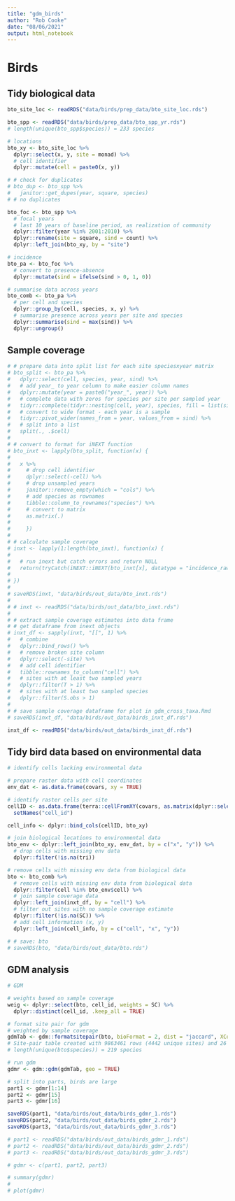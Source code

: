 ```yaml
---
title: "gdm_birds"
author: "Rob Cooke"
date: "08/06/2021"
output: html_notebook
---
```

# Birds #

## Tidy biological data ##

```r

bto_site_loc <- readRDS("data/birds/prep_data/bto_site_loc.rds")

bto_spp <- readRDS("data/birds/prep_data/bto_spp_yr.rds")
# length(unique(bto_spp$species)) = 233 species

# locations
bto_xy <- bto_site_loc %>% 
  dplyr::select(x, y, site = monad) %>% 
  # cell identifier
  dplyr::mutate(cell = paste0(x, y))

# # check for duplicates
# bto_dup <- bto_spp %>%
#   janitor::get_dupes(year, square, species)
# # no duplicates

bto_foc <- bto_spp %>%  
  # focal years
  # last 10 years of baseline period, as realization of community
  dplyr::filter(year %in% 2001:2010) %>% 
  dplyr::rename(site = square, sind = count) %>% 
  dplyr::left_join(bto_xy, by = "site")

# incidence
bto_pa <- bto_foc %>% 
  # convert to presence-absence
  dplyr::mutate(sind = ifelse(sind > 0, 1, 0))

# summarise data across years
bto_comb <- bto_pa %>% 
  # per cell and species
  dplyr::group_by(cell, species, x, y) %>% 
  # summarise presence across years per site and species
  dplyr::summarise(sind = max(sind)) %>% 
  dplyr::ungroup()

```

## Sample coverage ##

```r

# # prepare data into split list for each site speciesxyear matrix
# bto_split <- bto_pa %>%
#   dplyr::select(cell, species, year, sind) %>%
#   # add year_ to year column to make easier column names
#   dplyr::mutate(year = paste0("year_", year)) %>%
#   # complete data with zeros for species per site per sampled year
#   tidyr::complete(tidyr::nesting(cell, year), species, fill = list(sind = 0)) %>%
#   # convert to wide format - each year is a sample
#   tidyr::pivot_wider(names_from = year, values_from = sind) %>%
#   # split into a list
#   split(., .$cell)
# 
# # convert to format for iNEXT function
# bto_inxt <- lapply(bto_split, function(x) {
# 
#   x %>%
#     # drop cell identifier
#     dplyr::select(-cell) %>%
#     # drop unsampled years
#     janitor::remove_empty(which = "cols") %>%
#     # add species as rownames
#     tibble::column_to_rownames("species") %>%
#     # convert to matrix
#     as.matrix(.)
# 
#     })
# 
# # calculate sample coverage
# inxt <- lapply(1:length(bto_inxt), function(x) {
# 
#   # run inext but catch errors and return NULL
#   return(tryCatch(iNEXT::iNEXT(bto_inxt[x], datatype = "incidence_raw"), error = function(e) NULL))
# 
# })
# 
# saveRDS(inxt, "data/birds/out_data/bto_inxt.rds")
# 
# # inxt <- readRDS("data/birds/out_data/bto_inxt.rds")
# 
# # extract sample coverage estimates into data frame
# # get dataframe from inext objects
# inxt_df <- sapply(inxt, "[[", 1) %>%
#   # combine
#   dplyr::bind_rows() %>%
#   # remove broken site column
#   dplyr::select(-site) %>%
#   # add cell identifier
#   tibble::rownames_to_column("cell") %>%
#   # sites with at least two sampled years
#   dplyr::filter(T > 1) %>%
#   # sites with at least two sampled species
#   dplyr::filter(S.obs > 1)
# 
# # save sample coverage dataframe for plot in gdm_cross_taxa.Rmd
# saveRDS(inxt_df, "data/birds/out_data/birds_inxt_df.rds")

inxt_df <- readRDS("data/birds/out_data/birds_inxt_df.rds")

```

## Tidy bird data based on environmental data ##

```r

# identify cells lacking environmental data

# prepare raster data with cell coordinates
env_dat <- as.data.frame(covars, xy = TRUE)

# identify raster cells per site
cellID <- as.data.frame(terra::cellFromXY(covars, as.matrix(dplyr::select(bto_xy, x, y)))) %>%
  setNames("cell_id")

cell_info <- dplyr::bind_cols(cellID, bto_xy)

# join biological locations to environmental data
bto_env <- dplyr::left_join(bto_xy, env_dat, by = c("x", "y")) %>% 
  # drop cells with missing env data
  dplyr::filter(!is.na(tri))

# remove cells with missing env data from biological data
bto <- bto_comb %>% 
  # remove cells with missing env data from biological data
  dplyr::filter(cell %in% bto_env$cell) %>% 
  # join sample coverage data
  dplyr::left_join(inxt_df, by = "cell") %>% 
  # filter out sites with no sample coverage estimate
  dplyr::filter(!is.na(SC)) %>% 
  # add cell information (x, y)
  dplyr::left_join(cell_info, by = c("cell", "x", "y"))

# # save: bto
# saveRDS(bto, "data/birds/out_data/bto.rds")

```

## GDM analysis ##

```r

# GDM

# weights based on sample coverage
weig <- dplyr::select(bto, cell_id, weights = SC) %>%
  dplyr::distinct(cell_id, .keep_all = TRUE)

# format site pair for gdm
# weighted by sample coverage
gdmTab <- gdm::formatsitepair(bto, bioFormat = 2, dist = "jaccard", XColumn = "x", YColumn = "y", abundance = FALSE, sppColumn = "species", siteColumn = "cell_id", predData = raster::stack(covars), weightType = "custom", custWeights = weig, verbose = TRUE)
# Site-pair table created with 9863461 rows (4442 unique sites) and 26 columns (10 environmental variables)
# length(unique(bto$species)) = 219 species

# run gdm
gdmr <- gdm::gdm(gdmTab, geo = TRUE)

# split into parts, birds are large
part1 <- gdmr[1:14]
part2 <- gdmr[15]
part3 <- gdmr[16]

saveRDS(part1, "data/birds/out_data/birds_gdmr_1.rds")
saveRDS(part2, "data/birds/out_data/birds_gdmr_2.rds")
saveRDS(part3, "data/birds/out_data/birds_gdmr_3.rds")

# part1 <- readRDS("data/birds/out_data/birds_gdmr_1.rds")
# part2 <- readRDS("data/birds/out_data/birds_gdmr_2.rds")
# part3 <- readRDS("data/birds/out_data/birds_gdmr_3.rds")

# gdmr <- c(part1, part2, part3)

# summary(gdmr)
# 
# plot(gdmr)

```

